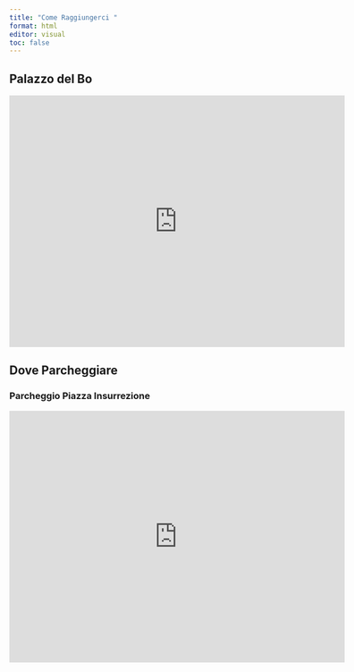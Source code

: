 ```yaml
---
title: "Come Raggiungerci "
format: html
editor: visual
toc: false
---
```


## Palazzo del Bo

<iframe src="https://www.google.com/maps/embed?pb=!1m18!1m12!1m3!1d2801.128946817653!2d11.874575977607956!3d45.40673927107286!2m3!1f0!2f0!3f0!3m2!1i1024!2i768!4f13.1!3m3!1m2!1s0x477eda505c990db3%3A0xf3145372e730e3fb!2sPalazzo%20del%20Bo!5e0!3m2!1sit!2sit!4v1718709494276!5m2!1sit!2sit" width="600" height="450" style="border:0;" allowfullscreen="" loading="lazy" referrerpolicy="no-referrer-when-downgrade"></iframe>

## Dove Parcheggiare

### Parcheggio Piazza Insurrezione
<iframe src="https://www.google.com/maps/embed?pb=!1m18!1m12!1m3!1d5601.991438277522!2d11.8752488!3d45.409425899999995!2m3!1f0!2f0!3f0!3m2!1i1024!2i768!4f13.1!3m3!1m2!1s0x477eda4536496649%3A0x4adb7a656b48bc17!2sParcheggio%20Piazza%20Insurrezione!5e0!3m2!1sit!2sit!4v1718709230026!5m2!1sit!2sit" width="600" height="450" style="border:0;" allowfullscreen="" loading="lazy" referrerpolicy="no-referrer-when-downgrade"></iframe>
